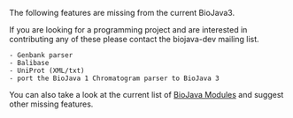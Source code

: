 The following features are missing from the current BioJava3.

If you are looking for a programming project and are interested in contributing any of these please contact the biojava-dev mailing list.

 - Genbank parser 
 - Balibase
 - UniProt (XML/txt)
 - port the BioJava 1 Chromatogram parser to BioJava 3


You can also take a look at the current list of [[BioJava:Modules#BioJava_3.0.X| BioJava Modules]] and suggest other missing features.